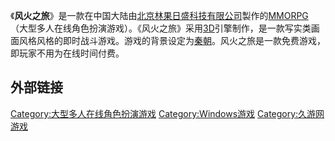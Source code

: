 {{NoteTA
| G1 = Games
}}
{{Infobox VG
| title = 风火之旅
| image =
| developer =
| publisher = {{vgrelease|CN|[[久游网|久游网]]}}
| designer =
| engine =
| released =
| genre = [[MMORPG|MMORPG]]
| modes = [[多人电子游戏|多人]]
| platforms = [[Microsoft_Windows|Windows]]
}}

《'''风火之旅'''》是一款在中国大陆由[[北京林果日盛科技有限公司|北京林果日盛科技有限公司]]製作的[[MMORPG|MMORPG]]（大型多人在线角色扮演游戏）。《风火之旅》采用[[3D|3D]]引擎制作，是一款写实类画面风格风格的即时战斗游戏。游戏的背景设定为[[秦朝|秦朝]]。风火之旅是一款免费游戏，即玩家不用为在线时间付费。

==外部链接==

{{久游网}}

[[Category:大型多人在线角色扮演游戏|Category:大型多人在线角色扮演游戏]]
[[Category:Windows游戏|Category:Windows游戏]]
[[Category:久游网游戏|Category:久游网游戏]]


{{CVG-stub}}